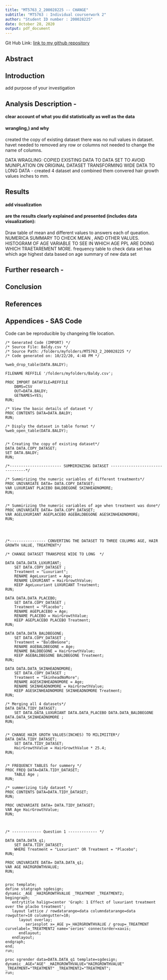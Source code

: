 ```yaml
---
title: "MT5763_2_200028225 -- CHANGE"
subtitle: "MT5763 : Individual courserwork 2" 
author: "Student ID number : 200028225"
date: October 28, 2020
output: pdf_document
---
```


Git Hub Link: [link to my github repository](https://github.com/Kinjalpatel-00/MT5763_2_200028225.git)

\newpage

## Abstract

## Introduction
add purpose of your investigation 

## Analysis Description -
#### clear account of what you did statistically as well as the data
#### wrangling,) and why

created the copy of existing dataset
there was no null values in dataset. havet needed to removed any row or columns
not needed to change the name of columns. 

DATA WRAGLING:
COPIED EXISTING DATA TO DATA SET TO AVOID MUNIPLATION ON ORIGINAL DATASET
TRANSFORMING WIDE DATA TO LONG DATA - created 4 dataset and combined them
convered hair growth values inches to mm.



## Results
#### add visualization 
#### are the results clearly explained and presented (includes data visualization):
Draw table of mean and different values to answers each of queation.
NUMERICA SUMMARY TO CHECK MEAN , AND OTHER VALUES.
HISTOGRAM OF AGE VARIABLE TO SEE IN WHICH AGE PPL ARE DOING WHICH TRAETAREMENT MORE.
frequency table to check data set has which age highest data based on age
summary of new data set 

## Further research - 

## Conclusion


## References

## Appendices - SAS Code

Code can be reproducible by changeing file location. 

```
/* Generated Code (IMPORT) */
/* Source File: Baldy.csv */
/* Source Path: /folders/myfolders/MT5763_2_200028225 */
/* Code generated on: 10/22/20, 4:48 PM */

%web_drop_table(DATA.BALDY);

FILENAME REFFILE '/folders/myfolders/Baldy.csv';

PROC IMPORT DATAFILE=REFFILE
	DBMS=CSV
	OUT=DATA.BALDY;
	GETNAMES=YES;
RUN;

/* View the basic details of dataset */
PROC CONTENTS DATA=DATA.BALDY; 
RUN;

/* Disply the dataset in table format */
%web_open_table(DATA.BALDY);


/* Creating the copy of existing dataset*/
DATA DATA.COPY_DATASET;
SET DATA.BALDY;
RUN;

/*----------------------- SUMMIRINZING DATASET --------------------------------*/

/* Summirizing the numeric variables of different treatments*/
PROC UNIVARIATE DATA= DATA.COPY_DATASET;
VAR LUXURIANT PLACEBO BALDBEGONE SKINHEADNOMORE;
RUN;


/* Summirizing the numeric variables of age when treatment was done*/
PROC UNIVARIATE DATA= DATA.COPY_DATASET;
VAR AGELUXURIANT AGEPLACEBO AGEBALDBEGONE AGESKINHEADNOMORE;
RUN;




/*---------------- CONVERTING THE DATASET TO THREE COLUMNS AGE, HAIR GROWTH VALUE, TREATMENT*/

/* CHANGE DATASET TRANSPOSE WIDE TO LONG  */

DATA DATA.DATA_LUXURIANT; 
	SET DATA.COPY_DATASET ;
	Treatment = "Luxuriant";
	RENAME AgeLuxuriant = Age;
	RENAME LUXURIANT = HairGrowthValue;
	KEEP AgeLuxuriant LUXURIANT Treatment;
RUN;

DATA DATA.DATA_PLACEBO; 
	SET DATA.COPY_DATASET ;
	Treatment = "Placebo";
	RENAME AGEPLACEBO = Age;
	RENAME PLACEBO = HairGrowthValue;
	KEEP AGEPLACEBO PLACEBO Treatment; 
RUN;

DATA DATA.DATA_BALDBEGONE; 
	SET DATA.COPY_DATASET ;
	Treatment = "BaldBeGone";
	RENAME AGEBALDBEGONE = Age;
	RENAME BALDBEGONE = HairGrowthValue;
	KEEP AGEBALDBEGONE BALDBEGONE Treatment; 
RUN;

DATA DATA.DATA_SKINHEADNOMORE; 
	SET DATA.COPY_DATASET ;
	Treatment = "SkinheadNoMore";
	RENAME AGESKINHEADNOMORE = Age;
	RENAME SKINHEADNOMORE = HairGrowthValue;
	KEEP AGESKINHEADNOMORE SKINHEADNOMORE Treatment; 
RUN;

/* Merging all 4 datasets*/
DATA DATA.TIDY_DATASET;
    SET DATA.DATA_LUXURIANT DATA.DATA_PLACEBO DATA.DATA_BALDBEGONE DATA.DATA_SKINHEADNOMORE ;
RUN;


/* CHANGE HAIR GROTH VALUES(INCHES) TO MILIMIITER*/
DATA DATA.TIDY_DATASET;
	SET DATA.TIDY_DATASET;
	HairGrowthValue = HairGrowthValue * 25.4;
RUN;


/* FREQUENCY TABLES for summery */
PROC FREQ DATA=DATA.TIDY_DATASET;
    TABLE Age ;
RUN;

/* summerizing tidy dataset */
PROC CONTENTS DATA=DATA.TIDY_DATASET; 
RUN;

PROC UNIVARIATE DATA= DATA.TIDY_DATASET;
VAR Age HairGrowthValue;
RUN;



/* ------------- Question 1 ------------- */

DATA DATA.DATA_q1; 
	SET DATA.TIDY_DATASET;
	WHERE Treatment = "Luxuriant" OR Treatment = "Placebo";
RUN;

PROC UNIVARIATE DATA= DATA.DATA_q1;
VAR AGE HAIRGROWTHVALUE;
RUN;


proc template;
define statgraph sgdesign;
dynamic _AGE _HAIRGROWTHVALUE _TREATMENT _TREATMENT2;
begingraph;
   entrytitle halign=center 'Graph: 1 Effect of luxuriant treatment over the placbo treatment';
   layout lattice / rowdatarange=data columndatarange=data rowgutter=10 columngutter=10;
      layout overlay;
         seriesplot x=_AGE y=_HAIRGROWTHVALUE / group=_TREATMENT curvelabel=_TREATMENT2 name='series' connectorder=xaxis;
      endlayout;
   endlayout;
endgraph;
end;
run;

proc sgrender data=DATA.DATA_q1 template=sgdesign;
dynamic _AGE="AGE" _HAIRGROWTHVALUE="HAIRGROWTHVALUE" _TREATMENT="TREATMENT" _TREATMENT2="TREATMENT";
run;

```

